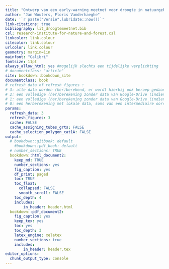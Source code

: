 ```yaml
---
title: "Ontwerp van een early-warning meetnet voor droogte in natuurgebieden"
author: "Jan Wouters, Floris Vanderhaeghe"
date: '`r paste("Versie",lubridate::now())`'
link-citations: true
bibliography: lit_droogtemeetnet.bib
csl: research-institute-for-nature-and-forest.csl
linkcolor: link.colour
citecolor: link.colour
urlcolor: link.colour
geometry: margin=1in
mainfont: "Calibri"
fontsize: 11pt
always_allow_html: yes #mogelijk slechts een tijdelijke verplichting
# documentclass: "article"
site: bookdown::bookdown_site
documentclass: book
# refresh_data of refresh_figures :
# 3: alle data worden (her)berekend, er wordt hierbij ook beroep gedaan op bestanden van een Google Drive-map ;  
# 2: een volledige (her)berekening zonder data van Google-Drive (indien data ontbreken worden ze daar wel gedownload) 
# 1: een volledige (her)berekening zonder data van Google-Drive (indien data ontbreken, worden ze daar wel gedownload), echter voor twee tijdslopende berekeningen wordt bij een herberekening de cache gebruikt; 
# 0: een herberekening met lokale data, soms van een intermediaire oorsprong (dit veronderstelt een eerdere run obv deze parameter met waarde 1 of hoger), voor twee tijdslopende berekeningen wordt ook de cache gebruikt 
params:
  refresh_data: 3
  refresh_figures: 3
  cache: FALSE
  cache_assigning_tubes_grts: FALSE
  cache_selection_polygon_cat1A: FALSE
output: 
  # bookdown::gitbook: default
    #bookdown::pdf_book: default
  # number_sections: TRUE
  bookdown::html_document2:
    keep_md: TRUE
    number_sections: yes
    fig_caption: yes
    df_print: paged
    toc: TRUE
    toc_float:
      collapsed: FALSE
      smooth_scroll: FALSE
    toc_depth: 4
    includes:
        in_header: header.html
  bookdown::pdf_document2:
    fig_caption: yes
    keep_tex: yes
    toc: yes
    toc_depth: 3
    latex_engine: xelatex
    number_sections: true
    includes:
        in_header: header.tex
editor_options: 
  chunk_output_type: console
---
```

